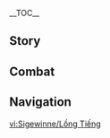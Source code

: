 {{CharacterTabs}}
{{LanguageTabs}}
{{Stub|1={{Meta/VO|rm=1}}}}
__TOC__
==Story==
{{VO/Story
|character           = Sigewinne
|language            = zh
|language_s          = zh
|language_t          = zh-tw
|name_s              = 希格雯
|name_t              = 希格雯

<!-- Hello -->
|vo_01_01_title_s    = 初次见面…
|vo_01_01_title_t    = 初次見面…
|vo_01_01_subtitle   = Hello
|vo_01_01_file       = VO_{language}{character} Hello.ogg
|vo_01_01_tx_s       = 怎么啦？别紧张，我是梅洛彼得堡的护士长希格雯，让我看看…这里疼吗？这里呢？哦哦…不是来看病的？那太好啦，呼…这么可爱，可要好好爱护身体，不要弄坏自己了哦。
|vo_01_01_tx_t       = 怎麼了啊？別緊張，我是梅洛彼得堡的護士長希格雯，讓我看看…這裡痛嗎？這裡呢？哦哦…不是來看病的？那太好了，呼…這麼可愛，要好好愛護身體，不要弄壞自己了哦。
|vo_01_01_rm         = 

<!-- Chats -->
|vo_02_01_title_s    = 闲聊·贴纸
|vo_02_01_title_t    = 閒聊·貼紙
|vo_02_01_subtitle   = Chat: Stickers
|vo_02_01_file       = VO_{language}{character} Chat - Stickers.ogg
|vo_02_01_tx_s       = 没有哦，我没有在你背后贴贴纸。
|vo_02_01_tx_t       = 沒有哦，我沒有在{{MC|m=你|f=妳}}背後貼貼紙。
|vo_02_01_rm         = 
|vo_02_02_title_s    = 闲聊·关心
|vo_02_02_title_t    = 閒聊·關心
|vo_02_02_subtitle   = Chat: Concern
|vo_02_02_file       = VO_{language}{character} Chat - Concern.ogg
|vo_02_02_tx_s       = 啊呀！哪里磕着碰着了吗？不舒服要随时叫我哟。
|vo_02_02_tx_t       = 唉呀！哪裡磕到、撞到了嗎？不舒服要隨時叫我喲。
|vo_02_02_rm         = 
|vo_02_03_title_s    = 闲聊·保养
|vo_02_03_title_t    = 閒聊·保養
|vo_02_03_subtitle   = Chat: Wellbeing
|vo_02_03_file       = VO_{language}{character} Chat - Wellbeing.ogg
|vo_02_03_tx_s       = 保养身体很重要，同样不能忽视的，是保养好自己的内心。
|vo_02_03_tx_t       = 保養身體很重要，同樣不能忽視的是保養好自己的內心。
|vo_02_03_rm         = 

<!-- Weather -->
|vo_03_01_title_s    = 下雨的时候…
|vo_03_01_title_t    = 下雨的時候…
|vo_03_01_subtitle   = When It Rains
|vo_03_01_file       = VO_{language}{character} When It Rains.ogg
|vo_03_01_tx_s       = 啊…不知道那维莱特先生此刻在想些什么呢…
|vo_03_01_tx_t       = 啊…不知道那維萊特先生此刻在想些什麼呢…
|vo_03_01_rm         = 
|vo_03_02_title_s    = 打雷的时候…
|vo_03_02_title_t    = 打雷的時候…
|vo_03_02_subtitle   = When Thunder Strikes
|vo_03_02_file       = VO_{language}{character} When Thunder Strikes.ogg
|vo_03_02_tx_s       = 十分新奇，是只有在水面之上才能听到的声响。
|vo_03_02_tx_t       = 十分新奇，是只有在水面之上才能聽到的聲響。
|vo_03_02_rm         = 
|vo_03_03_title_s    = 下雪的时候…
|vo_03_03_title_t    = 下雪的時候…
|vo_03_03_subtitle   = When It Snows
|vo_03_03_file       = VO_{language}{character} When It Snows.ogg
|vo_03_03_tx_s       = 买了一双新的防寒手套。看，美露莘的小圆手回来啦。
|vo_03_03_tx_t       = 買了一雙新的防寒手套。看，美露莘的小圓手回來了。
|vo_03_03_rm         = 
|vo_03_04_title_s    = 阳光很好…
|vo_03_04_title_t    = 陽光很好…
|vo_03_04_subtitle   = When the Sun Is Out
|vo_03_04_file       = VO_{language}{character} When the Sun Is Out.ogg
|vo_03_04_tx_s       = 叮咚，来自「海露花」的小提示：晒太阳前先涂好防晒霜可以保护皮肤哟。
|vo_03_04_tx_t       = 叮咚，來自「海露花」的小提示：曬太陽前先塗好防曬霜可以保護皮膚呦。
|vo_03_04_rm         = 
|vo_03_05_title_s    = 在沙漠的时候…
|vo_03_05_title_t    = 在沙漠的時候…
|vo_03_05_subtitle   = In the Desert
|vo_03_05_file       = VO_{language}{character} In the Desert.ogg
|vo_03_05_tx_s       = 请注意补充水分哦。还好那维莱特先生有爱喝水的好习惯。
|vo_03_05_tx_t       = 請記得補充水分哦。還好那維萊特先生有愛喝水的好習慣。
|vo_03_05_rm         = 

<!-- Greetings -->
|vo_04_01_title_s    = 早上好…
|vo_04_01_title_t    = 早安…
|vo_04_01_subtitle   = Good Morning
|vo_04_01_file       = VO_{language}{character} Good Morning.ogg
|vo_04_01_tx_s       = 早上好，睡得好吗？洗脸的时候建议用温水，这样对皮肤的刺激最小。
|vo_04_01_tx_t       = 早安，睡得好嗎？洗臉的時候建議用溫水，這樣對皮膚的刺激最小。
|vo_04_01_rm         = 
|vo_04_02_title_s    = 中午好…
|vo_04_02_title_t    = 午安…
|vo_04_02_subtitle   = Good Afternoon
|vo_04_02_file       = VO_{language}{character} Good Afternoon.ogg
|vo_04_02_tx_s       = 啊呀，午饭时间快到了，我得暂时离开一下下。嘘…请替我保守秘密哦。
|vo_04_02_tx_t       = 唉呀，午飯時間快到了，我要暫時離開一下下。噓…請替我保守秘密哦。
|vo_04_02_rm         = 
|vo_04_03_title_s    = 晚上好…
|vo_04_03_title_t    = 晚上好…
|vo_04_03_subtitle   = Good Evening
|vo_04_03_file       = VO_{language}{character} Good Evening.ogg
|vo_04_03_tx_s       = 几点啦？在水下待久了，下意识要看看钟表才能区分白天黑夜了…不哦，我不觉得压抑，与其说习惯了…不如说我喜欢黑漆漆的地方。
|vo_04_03_tx_t       = 幾點了啊？在水下待久了，下意識要看看鐘錶才能夠區分白天黑夜了…不哦，我不覺得壓抑，與其說習慣了…不如說我喜歡黑漆漆的地方。
|vo_04_03_rm         = 
|vo_04_04_title_s    = 晚安…
|vo_04_04_title_t    = 晚安…
|vo_04_04_subtitle   = Good Night
|vo_04_04_file       = VO_{language}{character} Good Night.ogg
|vo_04_04_tx_s       = 感觉入睡很困难？照理说…你的身体没有异样。唔…明白了。来聊聊心事吧，一起试着找出阻碍你休息的病源。
|vo_04_04_tx_t       = 感覺入睡很困難？照理說…{{MC|m=你|f=妳}}的身體沒有異樣。唔…明白了。來聊聊心事吧，一起試著找出阻礙{{MC|m=你|f=妳}}休息的病源。
|vo_04_04_rm         = 

<!-- About -->
|vo_05_01_title_s    = 关于希格雯自己·双手
|vo_05_01_title_t    = 關於希格雯自己·雙手
|vo_05_01_subtitle   = About {character}: Hands
|vo_05_01_file       = VO_{language}{character} About {character} - Hands.ogg
|vo_05_01_tx_s       = 我很喜欢人类的双手，不管是剪绷带还是拿针管都很灵活，麻醉枪拿起来也特别趁手。
|vo_05_01_tx_t       = 我很喜歡人類的雙手，不管是剪繃帶還是拿針管都很靈活，麻醉槍拿起來也非常順手。
|vo_05_01_rm         = 
|vo_05_02_title_s    = 关于希格雯自己·「海露花」
|vo_05_02_title_t    = 關於希格雯自己·「海露花」
|vo_05_02_subtitle   = About {character}: [[Romaritime Flower]]
|vo_05_02_friendship = 4
|vo_05_02_file       = VO_{language}{character} About {character} - Romaritime Flower.ogg
|vo_05_02_tx_s       = 「海露花」是我在《花容美谭》撰稿用的笔名，这个名字其实是大家票选出来的。当时我跟几位美露莘朋友拟了三个备选项，贴在公告板上请大家投票。事实证明，在人类的审美中，比起「坚盾重甲蟹」和「泡泡雄海马」，「海露花」更能跟美容护肤的主题挂钩呢。
|vo_05_02_tx_t       = 「海露花」是我在《花容美譚》撰稿用的筆名，這個名字其實是大家票選出來的。當時我跟幾位美露莘朋友擬了三個選項，貼在公告板上請大家投票。事實證明在人類的審美中，比起「堅盾重甲蟹」和「泡泡雄海馬」，「海露花」更能跟美容保養的主題掛鉤哦。
|vo_05_02_rm         = 

<!-- About Us -->
|vo_06_01_title_s    = 关于我们·招呼
|vo_06_01_title_t    = 關於我們·招呼
|vo_06_01_subtitle   = About Us: Greetings
|vo_06_01_file       = VO_{language}{character} About Us - Greetings.ogg
|vo_06_01_tx_s       = 嗨嗨~嗯？似曾相识的动作？呵呵，看来你已经见过一些美露莘朋友了。没错哦，身体微微前倾，迅速地摆摆手…这样打招呼表示友好，你好你好呀。
|vo_06_01_tx_t       = 嗨嗨~嗯？似曾相識的動作？呵呵，看來{{MC|m=你|f=妳}}已經見過一些美露莘朋友了。沒錯哦，身體微微前傾，迅速地擺擺手…這樣打招呼表示友好，{{MC|m=你|f=妳}}好{{MC|m=你|f=妳}}好呀。
|vo_06_01_rm         = 
|vo_06_02_title_s    = 关于我们·信任
|vo_06_02_title_t    = 關於我們·信任
|vo_06_02_subtitle   = About Us: Trust
|vo_06_02_friendship = 6
|vo_06_02_file       = VO_{language}{character} About Us - Trust.ogg
|vo_06_02_tx_s       = 我记得的哦，你不喜欢苦味所以把药剂藏起来没有喝。其实，后来我请你吃的那盒糖果里，除了糖丸还有我掺进去的药丸，经过重新调制，苦味应该不明显…你说你当时就尝出来了？哈…谢谢你，愿意这样信任我。那么，以后我也会继续为你的健康着想，也请你继续乖乖配合啦。
|vo_06_02_tx_t       = 我記得哦，{{MC|m=你|f=妳}}不喜歡苦味所以把藥劑藏起來沒有喝。其實後來我請{{MC|m=你|f=妳}}吃的那盒糖果裡，除了糖果還有我摻進去的藥丸，經過重新調製後苦味應該不明顯…{{MC|m=你|f=妳}}說{{MC|m=你|f=妳}}那時就吃出來了？哈…謝謝{{MC|m=你|f=妳}}願意這樣信任我。那麼，以後我也會繼續為{{MC|m=你|f=妳}}的健康著想，也請{{MC|m=你|f=妳}}繼續乖乖配合了。
|vo_06_02_rm         = 

<!-- Miscellany I -->
|vo_07_01_title_s    = 关于「神之眼」…
|vo_07_01_title_t    = 關於「神之眼」…
|vo_07_01_subtitle   = About the [[Vision]]
|vo_07_01_friendship = 4
|vo_07_01_file       = VO_{language}{character} About the Vision.ogg
|vo_07_01_tx_s       = 神之眼能让我更轻松地放倒阻碍，抢回不少宝贵的治疗时间。会有什么阻碍？根据经验…有些是不怀好意想要阻挠治疗的人，有的是不肯配合的患者本人…不过除了个别极端情况外，我更倾向于借助它的力量制造轻盈多彩的泡泡，安抚身心之余又可以点缀氛围，在泡泡的环绕下我和美露莘朋友们拍出过不少好看的画片呢。
|vo_07_01_tx_t       = 神之眼能夠讓我更輕鬆地打倒阻礙，搶回不少寶貴的治療時間。會有什麼阻礙？根據經驗…有些是不懷好意想要阻撓治療的人，有的是不肯配合的患者本人…不過除了個別極端情況外，我更傾向於藉助神之眼的力量製造輕盈多彩的泡泡，安撫身心之餘又可以點綴氣氛，在泡泡的環繞下我和美露莘朋友們拍出過不少好看的畫片呦。
|vo_07_01_rm         = 
|vo_07_02_title_s    = 有什么想要分享…
|vo_07_02_title_t    = 有什麼想要分享…
|vo_07_02_subtitle   = Something to Share
|vo_07_02_file       = VO_{language}{character} Something to Share.ogg
|vo_07_02_tx_s       = 人类在生病时会变得尤其脆弱。平时会叫嚣着去拳力斗技场比试的高高大大的人，被告知需要打针时也会露出膨膨兽一样的表情。我准备了很多糖果和贴纸来安慰这类爱哭的病人，每次都十分奏效，他们脸上很快就阴雨转晴了。
|vo_07_02_tx_t       = 人類在生病時會變得尤其脆弱。平常叫囂著去拳力鬥技場比試的高高大大的人被告知需要打針時，也會露出像膨膨獸一樣的表情。我準備了很多糖果和貼紙來安慰這類愛哭的病人，每次都十分奏效，他們臉上很快就陰雨轉晴了。
|vo_07_02_rm         = 
|vo_07_03_title_s    = 感兴趣的见闻…
|vo_07_03_title_t    = 感興趣的見聞…
|vo_07_03_subtitle   = Interesting Things
|vo_07_03_file       = VO_{language}{character} Interesting Things.ogg
|vo_07_03_tx_s       = 喜欢游泳吗？梅洛彼得堡外面的水域，同样是黑漆漆、乱糟糟的，我猜你也喜欢吧。啊，眉间的肌肉收紧了，说明你有点为难…明白了，那我们去塞洛海原潜泳吧！好久没去看悠悠海獭玩耍了，我可以看一整天。但请注意不要伤害它们，也不要抢它们手上的小贝壳哦。
|vo_07_03_tx_t       = 喜歡游泳嗎？梅洛彼得堡外面的水域同樣是黑漆漆、亂糟糟的，我猜{{MC|m=你|f=妳}}也喜歡吧？啊，眉間的肌肉收縮了，代表{{MC|m=你|f=妳}}有點為難…明白了，那我們去塞洛海原潛水吧！好久沒去看悠悠海獺玩耍了，我可以看一整天，但請注意不要傷害牠們，也不要搶牠們手上的小貝殼哦。
|vo_07_03_rm         = 

<!-- About Others -->
|vo_08_01_title_s    = 关于那维莱特·敬爱
|vo_08_01_title_t    = 關於那維萊特·敬愛
|vo_08_01_subtitle   = About [[Neuvillette]]: Respect
|vo_08_01_friendship = 4
|vo_08_01_file       = VO_{language}{character} About Neuvillette - Respect.ogg
|vo_08_01_tx_s       = 那维莱特先生将美露莘们带来枫丹廷，给我们安排了合适的工作。我们跟他一起尝试着融入枫丹，发掘着人类的美好。就我而言，我非常敬爱他，也很喜爱人类。嗯？你问那维莱特先生和人类同时掉进水里先救谁？很简单，他一定会跟我一起合力救人类上岸哦。
|vo_08_01_tx_t       = 那維萊特先生將美露莘們帶來楓丹廷，為我們安排適合的工作。我們跟他一起嘗試融入楓丹，發掘人類的美好。對我而言，我非常敬愛他，也很喜愛人類。嗯？{{MC|m=你|f=妳}}問那維萊特先生和人類同時掉進水裡先救誰？很簡單，他一定會跟我一起合力救人類上岸哦。
|vo_08_01_rm         = 
|vo_08_02_title_s    = 关于那维莱特·眷属
|vo_08_02_title_t    = 關於那維萊特·眷屬
|vo_08_02_subtitle   = About Neuvillette: Familiars
|vo_08_02_quest      = The Warmth of Lies
|vo_08_02_friendship = 4
|vo_08_02_file       = VO_{language}{character} About Neuvillette - Familiars.ogg
|vo_08_02_tx_s       = 美露莘是那维莱特先生的眷属，但不代表他会给予我们超出律法和公正的偏爱。当初我乖乖接受了那维莱特先生的审判，我认同他的判决。还记得出发去梅洛彼得堡那天下了好大好大的雨，但我一点都不觉得雨点冰冷，反而非常温润，就像那维莱特先生的目光一样…
|vo_08_02_tx_t       = 美露莘是那維萊特先生的眷屬，但不代表他會給予我們超出律法和公正的偏愛。當初我乖乖接受了那維萊特先生的審判，我認同他的判決。還記得出發去梅洛彼得堡那天下了好大好大的雨，但我一點都不覺得雨點冰冷，反而非常溫潤，就像那維萊特先生的目光一樣…
|vo_08_02_rm         = 
|vo_08_03_title_s    = 关于莱欧斯利…
|vo_08_03_title_t    = 關於萊歐斯利…
|vo_08_03_subtitle   = About [[Wriothesley]]
|vo_08_03_friendship = 4
|vo_08_03_file       = VO_{language}{character} About Wriothesley.ogg
|vo_08_03_tx_s       = 公爵是我见过最能忍受疼痛的人，那时他还没这么高大和强壮，每次来医务室缝合伤口时都拒绝打麻醉针，说着要保持清醒之类的话，真是个很了不起的小大人呢。现在嘛，当然是个了不起的大大人咯。
|vo_08_03_tx_t       = 公爵是我見過最能忍受疼痛的人，那時他還沒這麼高大和強壯，每次來醫務室縫合傷口時都拒絕打麻醉針，說著要保持清醒之類的話，真是個很了不起的小大人呢。現在嘛…當然是個了不起的大大人囉。
|vo_08_03_rm         = 
|vo_08_04_title_s    = 关于克洛琳德…
|vo_08_04_title_t    = 關於克洛琳德…
|vo_08_04_subtitle   = About [[Clorinde]]
|vo_08_04_friendship = 4
|vo_08_04_file       = VO_{language}{character} About Clorinde.ogg
|vo_08_04_tx_s       = 克洛琳德小姐讲话时不会有太多面部表情，很难通过她的面部神态读懂她的心情…你说她用了我送的唇膏？真的吗？呵呵，她能喜欢那真的太好了，那个颜色果然很适合她对吧！
|vo_08_04_tx_t       = 克洛琳德小姐講話時不會有太多面部表情，很難從她的面部神態讀懂她的心情…{{MC|m=你|f=妳}}說她用了我送的唇膏？真的嗎？呵呵，她能喜歡那真的太好了，那個顏色果然很適合她對吧！
|vo_08_04_rm         = 
|vo_08_05_title_s    = 关于娜维娅…
|vo_08_05_title_t    = 關於娜維婭…
|vo_08_05_subtitle   = About [[Navia]]
|vo_08_05_friendship = 4
|vo_08_05_file       = VO_{language}{character} About Navia.ogg
|vo_08_05_tx_s       = 枫丹美容协会定期会举办交流会，我很珍惜跟大家聊天的机会。大部分人听到我的夸赞后都会低着头红着脸说哪有哪有，只有娜维娅小姐每次都会高兴大方地接受夸奖，然后握着我的手邀请我一起合影留念。她就像株光芒四射的黄玫瑰，不管白天黑夜晴天阴天都那么的耀眼呢。
|vo_08_05_tx_t       = 楓丹美容協會定期會舉辦交流會，我很珍惜跟大家聊天的機會。大部分人聽到我的稱讚後都會低著頭紅著臉說哪有哪有，只有娜維婭小姐每次都會高興大方地接受誇獎，然後握著我的手邀請我一起合影留念。她就像株光芒四射的黃玫瑰，不管白天黑夜晴天陰天都那麼的耀眼。
|vo_08_05_rm         = 
|vo_08_06_title_s    = 关于夏洛蒂…
|vo_08_06_title_t    = 關於夏洛蒂…
|vo_08_06_subtitle   = About [[Charlotte]]
|vo_08_06_friendship = 4
|vo_08_06_file       = VO_{language}{character} About Charlotte.ogg
|vo_08_06_tx_s       = 我喜欢看夏洛蒂小姐拍的画片，可以很好地观察到大家在不同情景下的面部肌肉，紧绷的、松弛的、上扬的、垮下来的…嘿嘿，非常值得回味。
|vo_08_06_tx_t       = 我喜歡看夏洛蒂小姐拍的畫片，可以仔細觀察到大家在不同情況下的面部肌肉，緊繃的、鬆弛的、上揚的、垮下來的…嘿嘿，非常值得回味。
|vo_08_06_rm         = 
|vo_08_07_title_s    = 关于林尼…
|vo_08_07_title_t    = 關於林尼…
|vo_08_07_subtitle   = About [[Lyney]]
|vo_08_07_quest      = Cataclysm's Quickening
|vo_08_07_friendship = 4
|vo_08_07_file       = VO_{language}{character} About Lyney.ogg
|vo_08_07_tx_s       = 我很抱歉对林尼先生打出了那枪麻醉针…在当时那种紧急的情况下，那的确是让他受到最少伤害的办法…庆幸的是，后来他了解到我没有恶意后，也放心地让我治疗了菲米尼先生。
|vo_08_07_tx_t       = 我很抱歉對林尼先生打出了那槍麻醉針…在當時那種緊急的情況下，那的確是讓他受到最少傷害的辦法…慶幸的是，後來他瞭解到我沒有惡意後，也放心地讓我治療了菲米尼先生。
|vo_08_07_rm         = 
|vo_08_08_title_s    = 关于琳妮特…
|vo_08_08_title_t    = 關於琳妮特…
|vo_08_08_subtitle   = About [[Lynette]]
|vo_08_08_friendship = 4
|vo_08_08_file       = VO_{language}{character} About Lynette.ogg
|vo_08_08_tx_s       = 琳妮特小姐兼具了人类和猫猫的双重可爱！我稍微观察了一下，她在喝茶和吃蛋糕时耳朵会微微向前，呵呵，真想摸摸她的头…你也一样？下次我们一起去征求她的同意吧？
|vo_08_08_tx_t       = 琳妮特小姐兼具了人類和貓貓的雙重可愛！我稍微觀察了一下，她在喝茶和吃蛋糕時耳朵會微微向前，呵呵，真想摸摸她的頭…{{MC|m=你|f=妳}}也一樣？下次我們一起去徵求她的同意吧？
|vo_08_08_rm         = 
|vo_08_09_title_s    = 关于菲米尼…
|vo_08_09_title_t    = 關於菲米尼…
|vo_08_09_subtitle   = About [[Freminet]]
|vo_08_09_quest      = Cataclysm's Quickening
|vo_08_09_friendship = 4
|vo_08_09_file       = VO_{language}{character} About Freminet.ogg
|vo_08_09_tx_s       = 他的身体恢复后主动找到了我道谢，是个很有礼貌的孩子呢。讲话轻声细语的…看得出平时大概不太擅长主动跟别人打交道，但我能感受到他的内心世界一定非常丰富而细腻，因为他仔细地翻看了美露莘们画的画，看得极其入神。
|vo_08_09_tx_t       = 他身體恢復後主動找我道了謝，是個很有禮貌的孩子呦。講話輕聲細語的…看得出來平常大概不太擅長主動跟別人打交道，但我可以感受到他的內心世界一定非常豐富而細膩，因為他仔細地翻看了美露莘們畫的畫，看得極其入神。
|vo_08_09_rm         = 
|vo_08_10_title_s    = 关于千织…
|vo_08_10_title_t    = 關於千織…
|vo_08_10_subtitle   = About [[Chiori]]
|vo_08_10_friendship = 4
|vo_08_10_file       = VO_{language}{character} About Chiori.ogg
|vo_08_10_tx_s       = 美露莘的身体跟人类不同，很难买到合适的衣服。就算是我，试穿人类的童装时也会烦恼尾巴应该怎么摆放…不过好在千织小姐推出了针对美露莘的定制服务，现在所有美露莘朋友都有机会穿上喜欢的漂亮衣服啦。
|vo_08_10_tx_t       = 美露莘的身體跟人類不同，很難買到適合的衣服。就算是我，試穿人類的童裝時也會煩惱尾巴應該怎麼擺放…不過好在千織小姐推出了針對美露莘的訂製服務，現在所有美露莘朋友都有機會穿上喜歡的漂亮衣服了。
|vo_08_10_rm         = 
|vo_08_11_title_s    = 关于艾梅莉埃…
|vo_08_11_title_t    = 關於艾梅莉埃…
|vo_08_11_subtitle   = About [[Emilie]]
|vo_08_11_friendship = 4
|vo_08_11_file       = VO_{language}{character} About Emilie.ogg
|vo_08_11_tx_s       = 艾梅莉埃小姐设计的香水经常登上各种美容杂志的推荐榜单上。我已经计划好了，下次休假我会提早结束在沫芒宫的拜访，抽出时间在枫丹廷好好逛逛，多买一些艾梅莉埃小姐的香水回去，送给可爱的女孩子们，嘻嘻。
|vo_08_11_tx_t       = 艾梅莉埃小姐設計的香水經常登上各種美容雜誌的推薦榜單。我已經計劃好下次休假要提早結束在沫芒宮的拜訪，抽出時間在楓丹廷好好逛逛，多買一些艾梅莉埃小姐的香水回去送給可愛的女孩子們，嘻嘻。
|vo_08_11_rm         = 

<!-- More About -->
|vo_09_01_title_s    = 想要了解希格雯·其一
|vo_09_01_title_t    = 想要瞭解希格雯·其一
|vo_09_01_subtitle   = More About {character}: I
|vo_09_01_file       = VO_{language}{character} More About {character} - 01.ogg
|vo_09_01_tx_s       = 在我的医务室，没有什么「负罪的人在他应在的路上」，只有「生病的人在他应躺的床上」。不管是谁，把身体养好了才能继续坐牢赎罪不是吗？
|vo_09_01_tx_t       = 在我的醫務室沒有什麼「負罪的人在他應在的路上」，只有「生病的人在他應躺的床上」。不管是誰，把身體養好了才能繼續坐牢贖罪不是嗎？
|vo_09_01_rm         = 
|vo_09_02_title_s    = 想要了解希格雯·其二
|vo_09_02_title_t    = 想要瞭解希格雯·其二
|vo_09_02_subtitle   = More About {character}: II
|vo_09_02_quest      = Cataclysm's Quickening
|vo_09_02_friendship = 3
|vo_09_02_file       = VO_{language}{character} More About {character} - 02.ogg
|vo_09_02_tx_s       = 很多病痛都是累积而来的，平时爱护身体至关重要，可惜很少人懂得这个道理。明明累得眼睛都快睁不开了，还要咬着牙在生产区工作…我只好悄悄给他们加餐，如果还是不肯乖乖休息，使用麻醉枪之类的强硬治疗手段也是没有办法的事。唉，特许券是赚不完的，还是不要勉强自己为妙哦。
|vo_09_02_tx_t       = 很多病痛都是累積而來的，平常愛護身體至關重要，可惜很少人懂得這個道理。明明累得眼睛都快睜不開了，還要咬著牙在生產區工作…我只好悄悄他們加菜，如果還是不肯乖乖休息，使用麻醉槍之類的強硬治療手段也是沒有辦法的事。唉…特許券是賺不完的，還是不要勉強自己為妙哦。
|vo_09_02_rm         = 
|vo_09_03_title_s    = 想要了解希格雯·其三
|vo_09_03_title_t    = 想要瞭解希格雯·其三
|vo_09_03_subtitle   = More About {character}: III
|vo_09_03_friendship = 4
|vo_09_03_file       = VO_{language}{character} More About {character} - 03.ogg
|vo_09_03_tx_s       = 工作不忙的时候我会邀请奥蒂涅和梅莘她们来医务室喝茶，我们有时会聊最近的案件，有时聊美容杂志上推荐的护肤品，更多的时候会一起画画，把我们觉得可爱的东西画下来做成贴纸，再找机会送给可爱的人…啊，请稍等一下，我这里有一张要送给你。
|vo_09_03_tx_t       = 工作不忙的時候我會邀請奧蒂涅和梅莘她們來醫務室喝茶，我們有時會聊最近的案件，有時聊美容雜誌上推薦的保養品，我們通常是會一起畫畫，把覺得可愛的東西畫下來做成貼紙，再找機會送給可愛的人…啊，請稍等一下，我這裡有一張要送給{{MC|m=你|f=妳}}。
|vo_09_03_rm         = 
|vo_09_04_title_s    = 想要了解希格雯·其四
|vo_09_04_title_t    = 想要瞭解希格雯·其四
|vo_09_04_subtitle   = More About {character}: IV
|vo_09_04_quest      = The Warmth of Lies
|vo_09_04_friendship = 5
|vo_09_04_file       = VO_{language}{character} More About {character} - 04.ogg
|vo_09_04_tx_s       = 在很久以前的枫丹，人类跟美露莘的关系并不像今天这样融洽。有些人听说美露莘是从厄里那斯的血肉中诞生的，对我们又恨又怕…有的人出于对那维莱特先生的不信任，连带不会相信美露莘…还有的人也许并没有想太多，光是看我们跟人类长得不一样，就会下意识疏远…那个时候想跟人类做朋友真的是很困难的事情呢，所以我很珍惜那位明知我是美露莘还愿意牵起我的小圆手的人类女孩…
|vo_09_04_tx_t       = 在很久以前的楓丹，人類跟美露莘的關係並不像今天這樣融洽。有些人聽說美露莘是從厄里那斯的血肉中誕生的，對我們又恨又怕…有的人出於對那維萊特先生的不信任，連帶不相信美露莘…還有人也許並沒有想太多，光是看我們跟人類長得不一樣，就會下意識疏遠…那個時候想跟人類做朋友真的是很困難的事情呢…所以我很珍惜那位明知我是美露莘，還願意牽起我的小圓手的人類女孩…
|vo_09_04_rm         = 
|vo_09_05_title_s    = 想要了解希格雯·其五
|vo_09_05_title_t    = 想要瞭解希格雯·其五
|vo_09_05_subtitle   = More About {character}: V
|vo_09_05_quest      = The Warmth of Lies
|vo_09_05_friendship = 6
|vo_09_05_file       = VO_{language}{character} More About {character} - 05.ogg
|vo_09_05_tx_s       = 我的老师告诫过我「医生最大的责任是治好自己能治好的病」。我明白医生不是神明，再了不起的医生也会有攻克不了的疾病。但没关系，美露莘的生命很长，只要我不断钻研医术，我能治好的病就会越来越多，病痛的苦难就会越来越少。我会以老师为榜样，用尽我所掌握的医术去救我能触及的人…只要结局是好的，只要没伤害别人，我愿意采用任何手段，并承受过程中产生的风险。
|vo_09_05_tx_t       = 我的老師告誡過我說：「醫生最大的責任是治好自己能治好的病」。我明白醫生不是神明，再了不起的醫生也會有攻克不了的疾病。但沒關係，美露莘的生命很長，只要我不斷鑽研醫術，我治得好的病就會越來越多，病痛的苦難就會越來越少。我會以老師為榜樣，用盡我所掌握的醫術去救自己能觸及的人…只要結局是好的，只要沒有傷害別人，我願意採取任何手段，並承受過程中產生的風險。
|vo_09_05_rm         = 

<!-- Miscellany II -->
|vo_10_01_title_s    = 希格雯的爱好…
|vo_10_01_title_t    = 希格雯的愛好…
|vo_10_01_subtitle   = {character}'s Hobbies
|vo_10_01_file       = VO_{language}{character} Hobbies.ogg
|vo_10_01_tx_s       = 在我读过的所有书里，我最喜欢《笑的意义》，里面提到的知识不仅有趣，还能在日常中很好地辅助我诊断病情。比如，有些人从拳力斗技场出来时，嘴上挂着笑但脸上其他肌肉都非常扭曲，这种笑通常是为了掩饰自己挨完揍的伤痛。遇到这种情况就请悄悄地叫他来我这包扎吧。不过记得要「悄悄地」，否则他的强颜欢笑就失去「笑的意义」了，嘻嘻。
|vo_10_01_tx_t       = 在我讀過的所有書裡，我最喜歡《笑的意義》，裡面提到的知識不僅有趣，還可以在日常中輔助我診斷病情。例如有些人從拳力鬥技場出來時，嘴上雖然掛著笑容但臉上其他肌肉都非常扭曲，這種笑通常是為了掩飾自己挨完揍的傷痛&mdash;&mdash;遇到這種情況就請悄悄地叫他來我這裡包紮吧。不過記得要「悄悄地」，否則他的強顏歡笑就失去「笑的意義」了，嘻嘻。
|vo_10_01_rm         = 
|vo_10_02_title_s    = 希格雯的烦恼…
|vo_10_02_title_t    = 希格雯的煩惱…
|vo_10_02_subtitle   = {character}'s Troubles
|vo_10_02_file       = VO_{language}{character} Troubles.ogg
|vo_10_02_tx_s       = 奇怪。储藏间的空间越来越不够用了，机关零件快放不下了。我明明还挺会收纳东西的呀？嗯嗯…看来得找个时间跟公爵商量一下扩容的问题了呢。
|vo_10_02_tx_t       = 奇怪，儲藏間的空間越來越不夠用了，機關零件快放不下了。我明明還滿會收納東西的啊？嗯嗯…看來該找個時間跟公爵商量一下擴大儲藏間了呢…
|vo_10_02_rm         = 
|vo_10_03_title_s    = 喜欢的食物…
|vo_10_03_title_t    = 喜歡的食物…
|vo_10_03_subtitle   = Favorite Food
|vo_10_03_file       = VO_{language}{character} Favorite Food.ogg
|vo_10_03_tx_s       = 好的食材有很多，各有各的营养价值，我想了一个把它们全部混在一起的好办法，要尝尝我特制的营养奶昔吗？
|vo_10_03_tx_t       = 好的食材有很多，各有各的營養價值，我想了一個把食材全部混在一起的好辦法，要喝喝看我特製的營養奶昔嗎？
|vo_10_03_rm         = 
|vo_10_04_title_s    = 讨厌的食物…
|vo_10_04_title_t    = 討厭的食物…
|vo_10_04_subtitle   = Least Favorite Food
|vo_10_04_file       = VO_{language}{character} Least Favorite Food.ogg
|vo_10_04_tx_s       = 喝茶虽好，但过量的话对健康是弊大于利的。唉，这个道理我跟公爵说过很多遍了…
|vo_10_04_tx_t       = 喝茶雖好，但過量的話對健康是弊大於利的。唉…這個道理我跟公爵說過很多遍了…
|vo_10_04_rm         = 

<!-- Receiving a Gift -->
|vo_11_01_title_s    = 收到赠礼·其一
|vo_11_01_title_t    = 收到贈禮·其一
|vo_11_01_subtitle   = Receiving a Gift: I
|vo_11_01_file       = VO_{language}{character} Receiving a Gift - 01.ogg
|vo_11_01_tx_s       = 能尝出来用了很多新鲜的食材…嗯，说不定可以将这些绞碎加进营养奶昔里…
|vo_11_01_tx_t       = 吃得出來用了很多新鮮的食材…嗯，說不定可以將這些絞碎加進營養奶昔裡…
|vo_11_01_rm         = 
|vo_11_02_title_s    = 收到赠礼·其二
|vo_11_02_title_t    = 收到贈禮·其二
|vo_11_02_subtitle   = Receiving a Gift: II
|vo_11_02_file       = VO_{language}{character} Receiving a Gift - 02.ogg
|vo_11_02_tx_s       = 要是韦尔赛先生能有你这位助手做帮厨，美味料理的占比一定能大大提升。
|vo_11_02_tx_t       = 要是韋爾賽先生能夠有{{MC|m=你|f=妳}}這位助手幫忙，美味料理的比例一定會大大提升。
|vo_11_02_rm         = 
|vo_11_03_title_s    = 收到赠礼·其三
|vo_11_03_title_t    = 收到贈禮·其三
|vo_11_03_subtitle   = Receiving a Gift: III
|vo_11_03_file       = VO_{language}{character} Receiving a Gift - 03.ogg
|vo_11_03_tx_s       = 这是给我的「加餐」吗？很感谢哦，你愿意跟我一起分享吗？
|vo_11_03_tx_t       = 這是給我的「加菜」嗎？很感謝哦，{{MC|m=你|f=妳}}願意跟我一起分享嗎？
|vo_11_03_rm         = 

<!-- Birthday -->
|vo_12_01_title_s    = 生日…
|vo_12_01_title_t    = 生日…
|vo_12_01_subtitle   = Birthday
|vo_12_01_file       = VO_{language}{character} Birthday.ogg
|vo_12_01_tx_s       = 生日快乐！根据我的观察，你平时要出入不同场合，所以我专门为你调制了一套兼顾便捷性和实用性的护肤套装。来来，请躺下，闭上眼睛，我来示范一次怎么用吧。先帮你湿敷一下脸蛋，平时要是赶时间，稍微把脸打湿就可以了哦…然后挤上适量的洁面膏，沿着肌肉走向轻轻打圈按摩再冲洗干净…最后一步，涂上加了汐藻成分的保湿霜…好啦，容光焕发，请可爱的人尽情享受属于你的节日吧！
|vo_12_01_tx_t       = 生日快樂！根據我的觀察，{{MC|m=你|f=妳}}平常需要進出不同場合，所以我專門為{{MC|m=你|f=妳}}調製了一套兼顧便捷性和實用性的保養組合。來來，請躺下，閉上眼睛，我來示範一次怎麼用吧。先幫{{MC|m=你|f=妳}}濕敷一下臉蛋，平常要是趕時間，稍微把臉打濕就可以了哦…然後擠上適量的潔面膏，順著肌肉輕輕打圈按摩再沖洗乾淨…最後一步，塗上加了汐藻成分的保濕霜…好囉，容光煥發，請可愛的人盡情享受屬於{{MC|m=你|f=妳}}的節日吧！
|vo_12_01_rm         = 

<!-- Feelings About Ascension -->
|vo_13_01_title_s    = 突破的感受·起
|vo_13_01_title_t    = 突破的感受·起
|vo_13_01_subtitle   = Feelings About Ascension: Intro
|vo_13_01_ascension  = 1
|vo_13_01_file       = VO_{language}{character} Feelings About Ascension - 01.ogg
|vo_13_01_tx_s       = 今天也请继续对自己的可爱负责哦，别担心，我也会帮忙的。
|vo_13_01_tx_t       = 今天也請繼續對自己的可愛負責哦。別擔心，我也會幫忙的。
|vo_13_01_rm         = 
|vo_13_02_title_s    = 突破的感受·承
|vo_13_02_title_t    = 突破的感受·承
|vo_13_02_subtitle   = Feelings About Ascension: Building Up
|vo_13_02_ascension  = 2
|vo_13_02_file       = VO_{language}{character} Feelings About Ascension - 02.ogg
|vo_13_02_tx_s       = 没看错哦，满足的时候美露莘的尾巴会一摇一摆，真的很谢谢你送我这些。
|vo_13_02_tx_t       = 沒看錯哦，滿足的時候美露莘的尾巴會一搖一擺，真的很謝謝{{MC|m=你|f=妳}}送我這些。
|vo_13_02_rm         = 
|vo_13_03_title_s    = 突破的感受·转
|vo_13_03_title_t    = 突破的感受·轉
|vo_13_03_subtitle   = Feelings About Ascension: Climax
|vo_13_03_ascension  = 4
|vo_13_03_file       = VO_{language}{character} Feelings About Ascension - 03.ogg
|vo_13_03_tx_s       = 哇…握麻醉枪的手更稳了，想试试单手开枪的准度…我们出门找些目标怎么样？
|vo_13_03_tx_t       = 哇…握麻醉槍的手更穩了，想試試看單手開槍的準度…我們出門找些目標怎麼樣？
|vo_13_03_rm         = 
|vo_13_04_title_s    = 突破的感受·合
|vo_13_04_title_t    = 突破的感受·合
|vo_13_04_subtitle   = Feelings About Ascension: Conclusion
|vo_13_04_ascension  = 6
|vo_13_04_file       = VO_{language}{character} Feelings About Ascension - 04.ogg
|vo_13_04_tx_s       = 也许美露莘和人类看到的世界不太一样，但我始终相信我们对情谊的感知是相通的，它是可以跨越种族的。请握住我的掌心，能感受到吗？我真心的温度。
|vo_13_04_tx_t       = 也許美露莘和人類看到的世界不太一樣，但我始終相信我們對情誼的感知是相通的，情誼是可以跨越種族的。請握住我的掌心，感受得到嗎？我真心的溫度。
|vo_13_04_rm         = 
|vo_13_04_tl         = 
}}

==Combat==
{{Combat VO
|character           = Sigewinne
|language            = zh

<!-- Elemental Skill -->
|skill_1_tx_s        = 别动哟。
|skill_1_tx_t        = 別動喲。
|skill_1_rm_s        = Biédòng yō.
|skill_1_rm_t        = Biédòng yō.
|skill_2_tx_s        = 我看看。
|skill_2_tx_t        = 我看看。
|skill_2_rm          = Wǒ kànkan.
|skill_3_tx_s        = 冷静。
|skill_3_tx_t        = 冷靜。
|skill_3_rm_s        = Lĕngjìng.
|skill_3_rm_t        = Lĕngjìng.
|skill_4_tx_s        = 吹泡泡。
|skill_4_tx_t        = 吹泡泡。
|skill_4_rm          = Chūi pàopao.
|skill_5_tx_s        = 晃悠悠。
|skill_5_tx_t        = 晃悠悠。
|skill_5_rm          = Huàngyōuyōu.
|skill_6_tx_s        = 飘乎乎。
|skill_6_tx_t        = 飄忽忽。
|skill_6_rm_s        = Piāohūhū.
|skill_6_rm_t        = Piāohūhū.

<!-- Elemental Burst -->
|burst_1_tx_s        = 谨誓！精研医理。
|burst_1_tx_t        = 謹誓！精研醫理。
|burst_1_rm_s        = Jǐnshì! Jīngyán yīlǐ.
|burst_1_rm_t        = Jǐnshì! Jīngyán yīlǐ.
|burst_2_tx_s        = 别紧张哦，放松。
|burst_2_tx_t        = 別緊張哦，放鬆。
|burst_2_rm_s        = Bié jĭnzhāng ō, fàngsōng.
|burst_2_rm_t        = Bié jĭnzhāng ō, fàngsōng.
|burst_3_tx_s        = 医嘱：即刻注射。
|burst_3_tx_t        = 醫囑：即刻注射。
|burst_3_rm_s        = Yīzhǔ: jíkè zhùshè.
|burst_3_rm_t        = Yīzhǔ: jíkè zhùshè.

<!-- Sprint Start -->
|sprint-s_1_tx_s     = 别摔跤哟。
|sprint-s_1_tx_t     = 不要摔跤喲。
|sprint-s_1_rm_s     = Bié shuāijiāo yō.
|sprint-s_1_rm_t     = Bùyào shuāijiāo yō.
|sprint-s_2_file     = Sprint Start 02,Sprint Start 03

<!-- Deploying Wind Glider -->
|glider_1_file       = Deploying Wind Glider 01,Deploying Wind Glider 02,Deploying Wind Glider 03

<!-- Opening Treasure Chest -->
|chest_1_tx_s        = 请尽量控制住笑肌哟。
|chest_1_tx_t        = 請盡量控制住笑肌喲。
|chest_1_rm_s        = Qĭng jìnliàng kòngzhìzhù xiàojī yō.
|chest_1_rm_t        = Qĭng jìnliàng kòngzhìzhù xiàojī yō.
|chest_2_tx_s        = 如果有机关零件的话，能让给我吗？
|chest_2_tx_t        = 如果有機關零件的話，能夠讓給我嗎？
|chest_2_rm_s        = Rúguǒ yǒu jīguān língjiàn dehuà, néng rànggěi wǒ ma?
|chest_2_rm_t        = Rúguǒ yǒu jīguān língjiàn dehuà, nénggòu rànggěi wǒ ma?
|chest_3_tx_s        = 可爱的人值得最好的宝物。
|chest_3_tx_t        = 可愛的人值得最好的寶物。
|chest_3_rm_s        = Kĕ'ài de rén zhídé zuìhǎo de bǎowù.
|chest_3_rm_t        = Kĕ'ài de rén zhídé zuìhǎo de bǎowù.

<!-- Low HP -->
|low-hp_1_tx_s       = 我能治疗自己！
|low-hp_1_tx_t       = 我能夠治療自己！
|low-hp_1_rm_s       = Wǒ néng zhìliáo zìjǐ!
|low-hp_1_rm_t       = Wǒ nénggòu zhìliáo zìjǐ!
|low-hp_2_tx_s       = 还有止痛药。
|low-hp_2_tx_t       = 還有止痛藥。
|low-hp_2_rm_s       = Háiyŏu zhĭtòngyào.
|low-hp_2_rm_t       = Háiyŏu zhĭtòngyào.
|low-hp_3_tx_s       = 没关系的…
|low-hp_3_tx_t       = 沒關係的…
|low-hp_3_rm_s       = Méiguānxì de…
|low-hp_3_rm_t       = Méiguānxì de…

<!-- Ally Low HP -->
|ally-low-hp_1_tx_s  = 看来得强制治疗了…
|ally-low-hp_1_tx_t  = 看來得強制治療了…
|ally-low-hp_1_rm_s  = Kànlái děi qiángzhì zhìliáo le…
|ally-low-hp_1_rm_t  = Kànlái děi qiángzhì zhìliáo le…
|ally-low-hp_2_tx_s  = 救援到了！
|ally-low-hp_2_tx_t  = 救援到了！
|ally-low-hp_2_rm    = Jiùyuán dàole!

<!-- Fallen -->
|fallen_1_tx_s       = 还有病人在等我…
|fallen_1_tx_t       = 還有病人在等我…
|fallen_1_rm_s       = Háiyŏu bìngrén zài dĕng wŏ…
|fallen_1_rm_t       = Háiyŏu bìngrén zài dĕng wŏ…
|fallen_2_tx_s       = 好冷…好痛…
|fallen_2_tx_t       = 好冷…好痛…
|fallen_2_rm         = Hăolěng… hǎotòng…
|fallen_3_tx_s       = 治不好了…
|fallen_3_tx_t       = 治不好了…
|fallen_3_rm         = Zhìbùhǎo le…

<!-- Light Hit Taken -->
|hit-l_1_tx_s        = 不。
|hit-l_1_tx_t        = 不。
|hit-l_1_rm          = Bù.
|hit-l_2_file        = Light Hit Taken 02,Light Hit Taken 03,Light Hit Taken 04,Light Hit Taken 05,Light Hit Taken 06

<!-- Heavy Hit Taken -->
|hit-h_1_tx_s        = 生气了！
|hit-h_1_tx_t        = 生氣了！
|hit-h_1_rm_s        = Shēngqì le!
|hit-h_1_rm_t        = Shēngqì le!
|hit-h_2_tx_s        = 你不可爱！
|hit-h_2_tx_t        = 你不可愛！
|hit-h_2_rm_s        = Nǐ bù kĕ'ài!
|hit-h_2_rm_t        = Nǐ bù kĕ'ài!
|hit-h_3_file        = Heavy Hit Taken 03,Heavy Hit Taken 04,Heavy Hit Taken 05,Heavy Hit Taken 06

<!-- Joining Party -->
|join_1_tx_s         = 我来负责监测健康吧。
|join_1_tx_t         = 我來負責監測健康吧。
|join_1_rm_s         = Wŏlái fùzé jiāncè jiànkāng ba.
|join_1_rm_t         = Wŏlái fùzé jiāncè jiànkāng ba.
|join_2_tx_s         = 麻醉剂…嗯，够了。
|join_2_tx_t         = 麻醉劑…嗯，夠了。
|join_2_rm_s         = Mázuìjì… èn, gòule.
|join_2_rm_t         = Mázuìjì… èn, gòule.
|join_3_tx_s         = 打扰了哟。
|join_3_tx_t         = 打擾了喲。
|join_3_rm_s         = Dǎrǎo le yō.
|join_3_rm_t         = Dǎrǎo le yō.

<!-- Character Idles -->
|idle_1_file         = Standby 01

<!-- Light Attack -->
|atk-l_1_file        = Light Attack 01,Light Attack 02,Light Attack 03,Light Attack 04,Light Attack 05,Light Attack 06,Light Attack 07

<!-- Mid Attack -->
|atk-m_1_file        = Mid Attack 01,Mid Attack 02,Mid Attack 03

<!-- Heavy Attack -->
|atk-h_1_file        = Heavy Attack 01,Heavy Attack 02,Heavy Attack 03,Heavy Attack 01,Heavy Attack 02,Heavy Attack 03

<!-- Climbing -->
|climb_1_file        = Climbing 01,Climbing 02,Climbing 03

<!-- Climbing Breath -->
|climb-b_1_file      = Climbing Breath 01,Climbing Breath 02,Climbing Breath 03

<!-- Jumping -->
|jump_1_file         = Jumping 01,Jumping 02,Jumping 03,Jumping 04,Jumping 05
}}

==Navigation==
{{Character Navbox|VO-ZH}}

[[vi:Sigewinne/Lồng Tiếng]]